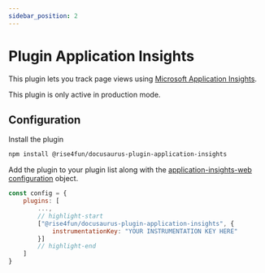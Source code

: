 ```yaml
---
sidebar_position: 2
---
```


# Plugin Application Insights

This plugin lets you track page views using [Microsoft Application Insights](https://www.npmjs.com/package/@microsoft/applicationinsights-web).

This plugin is only active in production mode.

## Configuration 

Install the plugin

```bash npm2yarn
npm install @rise4fun/docusaurus-plugin-application-insights
```

Add the plugin to your plugin list along with the [application-insights-web configuration](https://github.com/microsoft/ApplicationInsights-JS#snippet-configuration-options) object.

```js
const config = {
    plugins: [
        ...,
        // highlight-start
        ["@rise4fun/docusaurus-plugin-application-insights", {
            instrumentationKey: "YOUR INSTRUMENTATION KEY HERE"
        }]
        // highlight-end
    ]
}
```
